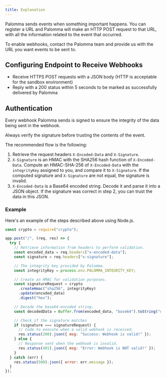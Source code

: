 ```yaml
---
title: Explanation
---
```


Palomma sends events when something important happens. You can register a URL and Palomma will make an HTTP POST request to that URL, with all the information related to the event that occurred.

<Info>
  To enable webhooks, contact the Palomma team and provide us with the URL you
  want events to be sent to.
</Info>

## Configuring Endpoint to Receive Webhooks

- Receive HTTPS POST requests with a JSON body (HTTP is acceptable for the sandbox environment)
- Reply with a 200 status within 5 seconds to be marked as successfully delivered by Palomma

## Authentication

Every webhook Palomma sends is signed to ensure the integrity of the data being sent in the webhook.

<Warning>
  Always verify the signature before trusting the contents of the event.
</Warning>

The recommended flow is the following:

1. Retrieve the request headers `X-Encoded-Data` and `X-Signature`.
2. `X-Signature` is an HMAC with the SHA256 hash function of `X-Encoded-Data`. Compute an HMAC-SHA-256 of `X-Encoded-Data` with the `integrityKey` assigned to you, and compare it to `X-Signature`. If the computed signature and `X-Signature` are not equal, the signature is invalid.
3. `X-Encoded-Data` is a Base64 encoded string. Decode it and parse it into a JSON object. If the signature was correct in step 2, you can trust the data in this JSON.

### Example

Here's an example of the steps described above using Node.js.

```javascript webhookExample.js
const crypto = require("crypto");

app.post("/", (req, res) => {
  try {
    // Retrieve information from headers to perform validation.
    const encoded_data = req.headers["x-encoded-data"];
    const signature = req.headers["x-signature"];

    // The integrity key provided by Palomma.
    const integrityKey = process.env.PALOMMA_INTEGRITY_KEY;

    // Create an HMAC for validation purposes.
    const signatureRequest = crypto
      .createHmac("sha256", integrityKey)
      .update(encoded_data)
      .digest("hex");

    // Decode the base64-encoded string.
    const decodedData = Buffer.from(encoded_data, "base64").toString("utf-8");

    // Check if the signature matches
    if (signature === signatureRequest) {
      // Code to execute when a valid webhook is received.
      res.status(200).json({ msg: "Success: Webhook is valid!" });
    } else {
      // Response sent when the webhook is invalid.
      res.status(401).json({ msg: "Error: Webhook is NOT valid!" });
    }
  } catch (err) {
    res.status(500).json({ error: err.message });
  }
});
```
